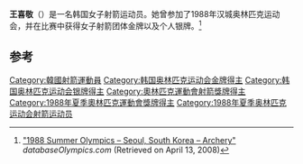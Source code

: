 {{blpsources|time=2016-08-21T12:51:01+00:00}}

{{Infobox sportsperson
| name           = 王喜敬
| sport          = [[射箭|射箭]]
| show-medals    = yes
| medaltemplates = 
{{MedalGold | [[1988年夏季奥林匹克运动会|1988年 汉城]] | [[1988年夏季奥林匹克运动会射箭比赛|团体赛]]}}
{{MedalSilver| [[1988年夏季奥林匹克运动会|1988年 汉城]] | [[1988年夏季奥林匹克运动会射箭比赛|个人赛]]}}
}}

'''王喜敬'''（{{bd|1965年|7月13日||}}）是一名韩国女子射箭运动员。她曾参加了1988年汉城奥林匹克运动会，并在比赛中获得女子射箭团体金牌以及个人银牌。<ref name=db-ol-ARC1988>[http://www.databaseolympics.com/games/gamessport.htm?g=22&sp=ARC "1988 Summer Olympics – Seoul, South Korea – Archery"] {{webarchive|url=https://web.archive.org/web/20080531095123/http://www.databaseolympics.com/games/gamessport.htm?g=22&sp=ARC |date=2008-05-31 }} ''databaseOlympics.com'' (Retrieved on April 13, 2008)</ref>

==参考==
{{reflist}}
{{DEFAULTSORT:Wang Hee-Kyung}}
[[Category:韓國射箭運動員|Category:韓國射箭運動員]]
[[Category:韩国奥林匹克运动会金牌得主|Category:韩国奥林匹克运动会金牌得主]]
[[Category:韩国奥林匹克运动会银牌得主|Category:韩国奥林匹克运动会银牌得主]]
[[Category:奧林匹克運動會射箭獎牌得主|Category:奧林匹克運動會射箭獎牌得主]]
[[Category:1988年夏季奧林匹克運動會獎牌得主|Category:1988年夏季奧林匹克運動會獎牌得主]]
[[Category:1988年夏季奥林匹克运动会射箭运动员|Category:1988年夏季奥林匹克运动会射箭运动员]]